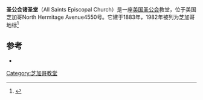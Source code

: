 {{Infobox religious building
| building_name         = 圣公会诸圣堂
| image                 =All_Saints'_Episcopal_Church.jpg
| image_size            = 250px
| location              = 美国芝加哥 North Hermitage Avenue4550号
| geo                   = {{coord|41|57|54|N|87|40|22|W|region:US|display=inline,title}}
| coord_region          = US
| religious_affiliation = [[美国圣公会|美国圣公会]]
| architect             =John C. Cochrane<ref name=ExploreChicago>{{cite web|title=All Saints' Episcopal Church|url=http://explorechicago.org/city/en/things_see_do/attractions/tourism/all_saints__episcopal.html|publisher=ExploreChicago|accessdate=9 November 2011|deadurl=yes|archiveurl=https://web.archive.org/web/20111215200215/http://www.explorechicago.org/city/en/things_see_do/attractions/tourism/all_saints__episcopal.html|archivedate=2011年12月15日}}</ref>
| year_completed        = 1883
| capacity              = ~200
| spire_quantity        = 1
}}
'''圣公会诸圣堂'''（All Saints Episcopal Church）是一座[[美国圣公会|美国圣公会]]教堂，位于美国芝加哥North Hermitage Avenue4550号。它建于1883年，1982年被列为芝加哥地标<ref name="landmark">{{cite web| title=All Saints Church and Rectory| url=http://webapps.cityofchicago.org/landmarksweb/web/landmarkdetails.htm?lanId=1238&counter=9| publisher=City of Chicago| accessdate=2013-10-31| archive-date=2018-09-04| archive-url=https://web.archive.org/web/20180904011247/https://webapps.cityofchicago.org/landmarksweb/web/landmarkdetails.htm?lanId=1238&counter=9| dead-url=no}}</ref> 
==参考==
{{reflist|2}}
*{{official website|http://www.allsaintschicago.org}}
[[Category:芝加哥教堂|Category:芝加哥教堂]]